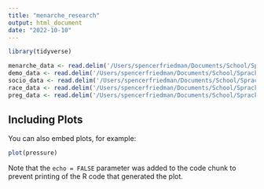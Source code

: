 ```yaml
---
title: "menarche_research"
output: html_document
date: "2022-10-10"
---
```


```r
library(tidyverse)
```


```r
menarche_data <- read.delim('/Users/spencerfriedman/Documents/School/Spracklen_lab/f31_ctos_inv.dat')
demo_data <- read.delim('/Users/spencerfriedman/Documents/School/Spracklen_lab/dem_ctos_inv.dat')
socio_data <- read.delim('/Users/spencerfriedman/Documents/School/Spracklen_lab/f34_ctos_inv.dat')
race_data <- read.delim('/Users/spencerfriedman/Documents/School/Spracklen_lab/f41_ctos_inv.dat')
preg_data <- read.delim('/Users/spencerfriedman/Documents/School/Spracklen_lab/f158_ctos_inv.dat')
```


## Including Plots

You can also embed plots, for example:

```r
plot(pressure)
```

Note that the `echo = FALSE` parameter was added to the code chunk to prevent printing of the R code that generated the plot.

